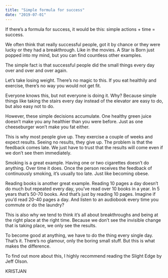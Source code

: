 ```yaml
---
title: "Simple formula for success"
date: "2019-07-01"
---
```


If there’s a formula for success, it would be this: simple actions + time = success.

We often think that really successful people, got it by chance or they were lucky or they had a breakthrough. Like in the movies. A Star is Born just popped into my mind, but you can find countless other examples.

The simple fact is that successful people did the small things every day over and over and over again.

Let’s take losing weight. There’s no magic to this. If you eat healthily and exercise, there’s no way you would not get fit.

Everyone knows this, but not everyone is doing it. Why? Because simple things like taking the stairs every day instead of the elevator are easy to do, but also easy not to do.

However, these simple decisions accumulate. One healthy green juice doesn’t make you any healthier than you were before. Just as one cheeseburger won’t make you fat either.

This is why most people give up. They exercise a couple of weeks and expect results. Seeing no results, they give up. The problem is that the feedback comes late. We just have to trust that the results will come even if we don’t see them immediately.

Smoking is a great example. Having one or two cigarettes doesn’t do anything. Over time it does. Once the person receives the feedback of continuously smoking, it’s usually too late. Just like becoming obese.

Reading books is another great example. Reading 10 pages a day doesn’t do much but repeated every day, you’ve read over 10 books in a year. In 5 years that’s 50-70 books. And that’s just by reading 10 pages. Imagine if you’d read 20-40 pages a day. And listen to an audiobook every time you commute or do the laundry?

This is also why we tend to think it’s all about breakthroughs and being at the right place at the right time. Because we don’t see the invisible change that is taking place, we only see the results.

To become good at anything, we have to do the thing every single day. That’s it. There’s no glamour, only the boring small stuff. But this is what makes the difference.

To find out more about this, I highly recommend reading the Slight Edge by Jeff Olson.

KRISTJAN
